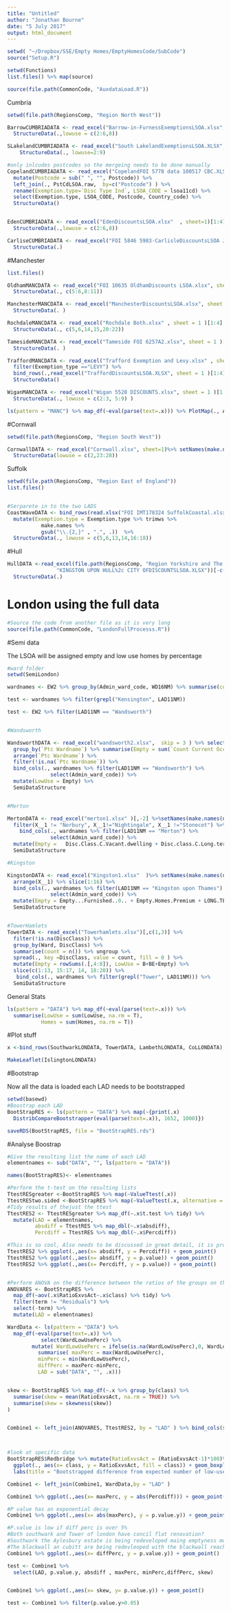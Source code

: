 ```yaml
---
title: "Untitled"
author: "Jonathan Bourne"
date: "5 July 2017"
output: html_document
---
```



```r
setwd( "~/Dropbox/SSE/Empty Homes/EmptyHomesCode/SubCode")
source("Setup.R")

setwd(Functions)
list.files() %>% map(source)
```



```r
source(file.path(CommonCode, "AuxdataLoad.R"))
```


Cumbria
```r
setwd(file.path(RegionsComp, "Region North West"))

BarrowCUMBRIADATA <- read_excel("Barrow-in-FurnessExemptionsLSOA.xlsx", sheet=1)[1:4]%>%  
  StructureData(.,lowuse = c(2:6,8))

SLakelandCUMBRIADATA <- read_excel("South LakelandExemptionsLSOA.XLSX", sheet=1)[,1:4] %>%
    StructureData(., lowuse=2:9)

#only inlcudes postcodes so the mergeing needs to be done manually
CopelandCUMBRIADATA <- read_excel("CopelandFOI 5778 data 100517 CBC.XLSX", sheet=1) %>% 
  mutate(Postcode = sub(" ", "", Postcode)) %>%
  left_join(., PstCdLSOA.raw,  by=c("Postcode") ) %>%
  rename(Exemption.type=`Disc Type Ind`, LSOA_CODE = lsoa11cd) %>%
  select(Exemption.type, LSOA_CODE, Postcode, Country_code) %>%
  StructureData()


EdenCUMBRIADATA <- read_excel("EdenDiscountsLSOA.xlsx"  , sheet=1)[1:4] %>%  
  StructureData(.,lowuse = c(2:6,8))

CarliseCUMBRIADATA <- read_excel("FOI 5846 5983-CarlisleDiscountsLSOA June 2017.xlsx"  , sheet=1)[1:4] %>%  
  StructureData(.)

```


#Manchester

```r
list.files()

OldhamMANCDATA <- read_excel("FOI 10635 OldhamDiscounts LSOA.xlsx", sheet = 1 )[c(1,4:6)] %>%  
  StructureData(., c(5:6,8:11))

ManchesterMANCDATA <- read_excel("ManchesterDiscountsLSOA.xlsx", sheet = 1 )[1:4] %>%  
  StructureData(. )

RochdaleMANCDATA <- read_excel("Rochdale Both.xlsx" , sheet = 1 )[1:4] %>%  
  StructureData(., c(5,6,14,15,20:22))

TamesideMANCDATA <- read_excel("Tameside FOI 6257A2.xlsx", sheet = 1 )[1:4] %>%  
  StructureData(. )

TraffordMANCDATA <- read_excel("Trafford Exemption and Levy.xlsx" , sheet = 1 )[1:4] %>%
  filter(Exemption_type =="LEVY") %>% 
  bind_rows(.,read_excel("TraffordDiscountsLSOA.XLSX", sheet = 1 )[1:4] %>% rename(Exemption_type = Class)) %>%
  StructureData()

WiganMANCDATA <- read_excel("Wigan 5528 DISCOUNTS.xlsx", sheet = 1 )[1:4] %>%  
  StructureData(., lowuse = c(2:3, 5:9) )

ls(pattern = "MANC") %>% map_df(~eval(parse(text=.x))) %>% PlotMap(., AG)


```


#Cornwall

```r

setwd(file.path(RegionsComp, "Region South West"))

CornwallDATA <- read_excel("Cornwall.xlsx", sheet=1)%>% setNames(make.names(names(.))) %>% .[,1:4] %>%
  StructureData(lowuse = c(2,23:28))
```

Suffolk


```r
setwd(file.path(RegionsComp, "Region East of England"))
list.files()


#Serparete in to the two LADS
CoastWaveDATA <- bind_rows(read.xlsx("FOI IMT178324 SuffolkCoastal.xlsx")[1:4] , read.xlsx("FOI IMT178324 Waveney.xlsx")[1:4]) %>% setNames(make.names(names(.))) %>%
  mutate(Exemption.type = Exemption.type %>% trimws %>%
           make.names %>% 
           gsub("\\.{2,}" , ".", .))  %>%
  StructureData(., lowuse = c(5,6,13,14,16:18))

```



#Hull
```r

HullDATA <-read_excel(file.path(RegionsComp, "Region Yorkshire and The Humber",
                "KINGSTON UPON HULL%2c CITY OFDISCOUNTSLSOA.XLSX"))[-c(c(1:6)),1:4] %>%
  StructureData(.)


```

# London using the full data

```r
#Source the code from another file as it is very long
source(file.path(CommonCode, "LondonFullProcesss.R"))

```


#Semi data 

The LSOA will be assigned empty and low use homes by percentage

```r
#ward folder
setwd(SemiLondon)

wardnames <- EW2 %>% group_by(Admin_ward_code, WD16NM) %>% summarise(counts = n(), LAD11NM = first(LAD11NM), LAD11CD = first(LAD11CD)) %>% arrange(WD16NM)

test <- wardnames %>% filter(grepl("Kensington", LAD11NM)) 

test <- EW2 %>% filter(LAD11NM == "Wandsworth")


#Wandsworth

WandsworthDATA <- read_excel("wandsworth2.xlsx",  skip = 3 ) %>% select(1,3) %>% 
  group_by(`Ptc Wardname`) %>% summarise(Empty = sum(`Count Current Occupancy Discounts`)) %>% ungroup %>% 
  arrange(`Ptc Wardname`) %>% 
  filter(!is.na(`Ptc Wardname`)) %>% 
  bind_cols(., wardnames %>% filter(LAD11NM == "Wandsworth") %>% 
              select(Admin_ward_code)) %>%
  mutate(LowUse = Empty) %>%
  SemiDataStructure


#Merton

MertonDATA <- read_excel("merton1.xlsx" )[,-2] %>%setNames(make.names(names(.))) %>% slice(-1) %>% arrange(X__1) %>%
  filter(X__1 != "Norbury", X__1!="Nightingale", X__1 !="Stonecot") %>% 
    bind_cols(., wardnames %>% filter(LAD11NM == "Merton") %>% 
              select(Admin_ward_code)) %>%
  mutate(Empty =   Disc.Class.C.Vacant.dwelling + Disc.class.C.Long.term.empty + Premium.Levy, LowUse =  Disc.Class.A.Second.home + Disc.Class.B.second.home ) %>%
  SemiDataStructure

#Kingston

KingstonDATA <- read_excel("Kingston1.xlsx"  )%>% setNames(make.names(names(.))) %>%
  arrange(X__1) %>% slice(1:16) %>%
  bind_cols(., wardnames %>% filter(LAD11NM == "Kingston upon Thames") %>% 
              select(Admin_ward_code)) %>%
  mutate(Empty = Empty...Furnished..0.. + Empty.Homes.Premium + LONG.TERM.EMPTY..0.. + Structural.Repair..0.., LowUse = Empty + X2nd.Home..0..) %>%
  SemiDataStructure


#TowerHamlets
TowerDATA <- read_excel("Towerhamlets.xlsx")[,c(1,3)] %>% 
  filter(!is.na(DiscClass)) %>%
  group_by(Ward, DiscClass) %>%
  summarise(count = n()) %>% ungroup %>%
  spread(., key =DiscClass, value = count, fill = 0 ) %>% 
  mutate(Empty = rowSums(.[,4:8]), LowUse = B+BE+Empty) %>% 
  slice(c(1:13, 15:17, 14, 18:20)) %>%
   bind_cols(., wardnames %>% filter(grepl("Tower", LAD11NM))) %>%
  SemiDataStructure

```

General Stats
```r

ls(pattern = "DATA") %>% map_df(~eval(parse(text=.x))) %>% 
  summarise(LowUse = sum(LowUse, na.rm = T),
           Homes = sum(Homes, na.rm = T))

```


#Plot stuff
```r
x <-bind_rows(SouthwarkLONDATA, TowerDATA, LambethLONDATA, CoLLONDATA) %>% MakeLeaflet

MakeLeaflet(IslingtonLONDATA)
```


#Bootstrap

Now all the data is loaded each LAD needs to be bootstrapped

```r

setwd(basewd)
#Boostrap each LAD
BootStrapRES <- ls(pattern = "DATA") %>% map(~{print(.x)
  DistribCompareBootstrapper(eval(parse(text=.x)), 1652, 1000)})

saveRDS(BootStrapRES, file = "BootStrapRES.rds")

```

#Analyse Boostrap

```r
#Give the resulting list the name of each LAD
elementnames <- sub("DATA", "", ls(pattern = "DATA"))

names(BootStrapRES)<- elementnames

#Perform the t-test on the resulting lists
TtestRESgreater <-BootStrapRES %>% map(~ValueTtest(.x))
TtestREStwo.sided <-BootStrapRES %>% map(~ValueTtest(.x, alternative = "two.sided"))
#Tidy results of thejust the ttest
TtestRES2 <- TtestRESgreater %>% map_df(~.x$t.test %>% tidy) %>%
  mutate(LAD = elementnames,
         absdiff = TtestRES %>% map_dbl(~.x$absdiff),
         Percdiff = TtestRES %>% map_dbl(~.x$Percdiff))

#This is so cool, Also needs to be discussed in great detail, it is probablu due to the demolition and renovation of council housing
TtestRES2 %>% ggplot(.,aes(x= absdiff, y = Percdiff)) + geom_point() 
TtestRES2 %>% ggplot(.,aes(x= absdiff, y = p.value)) + geom_point()
TtestRES2 %>% ggplot(.,aes(x= Percdiff, y = p.value)) + geom_point()


#Perform ANOVA on the difference between the ratios of the groups on the bootrapped list
ANOVARES <- BootStrapRES %>% 
  map_df(~aov(.x$RatioExvsAct~.x$class) %>% tidy) %>% 
  filter(term != "Residuals") %>%
  select(-term) %>%
  mutate(LAD = elementnames)

WardData <- ls(pattern = "DATA") %>%
  map_df(~eval(parse(text=.x)) %>%
           select(WardLowUsePerc) %>%
        mutate( WardLowUsePerc = ifelse(is.na(WardLowUsePerc),0, WardLowUsePerc)) %>%
          summarise( maxPerc = max(WardLowUsePerc),
          minPerc = min(WardLowUsePerc),
          diffPerc = maxPerc-minPerc,
          LAD = sub("DATA", "", .x)))


skew <- BootStrapRES %>% map_df(~.x %>% group_by(class) %>%
  summarise(skew = mean(RatioExvsAct, na.rm = TRUE)) %>%
  summarise(skew = skewness(skew))
)


Combine1 <- left_join(ANOVARES, TtestRES2, by = "LAD" ) %>% bind_cols(skew)



#look at specific data
BootStrapRES$Redbridge %>% mutate(RatioExvsAct = (RatioExvsAct-1)*100)%>% 
  ggplot(., aes(x= class, y = RatioExvsAct, fill = class)) + geom_boxplot() + 
  labs(title = "Bootstrapped difference from expected number of low-use homes", y = "% difference from expected")
```


```r

Combine1 <- left_join(Combine1, WardData,by = "LAD" )

Combine1 %>% ggplot(.,aes(x= maxPerc, y = abs(Percdiff))) + geom_point()

#P value has an exponential decay
Combine1 %>% ggplot(.,aes(x= abs(maxPerc), y = p.value.y)) + geom_point()

#P.value is low if diff perc is over 5%
#Both southwark and Tower of london have concil flat renovation?
#Southwark the Aylesbury estate is being redeveloped maing emptyness much higher than expected
#The blackwall an cubitt are being redevleoped with the blackwall reach, some housing is empty others are still occupied demolishin has not occured
Combine1 %>% ggplot(.,aes(x= diffPerc, y = p.value.y)) + geom_point()

test <- Combine1 %>%
  select(LAD, p.value.y, absdiff , maxPerc, minPerc,diffPerc, skew)


Combine1 %>% ggplot(.,aes(x= skew, y= p.value.y)) + geom_point()

```



```r


test <- Combine1 %>% filter(p.value.y>0.05)
```

